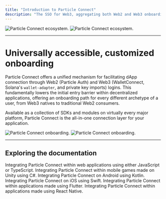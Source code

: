 ```yaml
---
title: "Introduction to Particle Connect"
description: "The SSO for Web3, aggregating both Web2 and Web3 onboarding options in a unified custom connection modal."
---
```


<img
  className="block dark:hidden"
  src="/api-reference/connect/images/connect.png"
  alt="Particle Connect ecosystem."
/>
<img
  className="hidden dark:block"
  src="/api-reference/connect/images/connect.png"
  alt="Particle Connect ecosystem."
/>

---

# Universally accessible, customized onboarding

Particle Connect offers a unified mechanism for facilitating dApp connection through Web2 (Particle Auth) and Web3 (WalletConnect, Solana's `wallet-adapter`, and private key imports) logins. This fundamentally lowers the initial entry barrier within decentralized applications, offering an onboarding path for every different archetype of a user, from Web3 natives to traditional Web2 consumers.

Available as a collection of SDKs and modules on virtually every major platform, Particle Connect is the all-in-one connection layer for your application.

<img
  className="block dark:hidden"
  src="/api-reference/connect/images/onboarding.png"
  alt="Particle Connect onboarding."
/>
<img
  className="hidden dark:block"
  src="/api-reference/connect/images/onboarding.png"
  alt="Particle Connect onboarding."
/>

---

## Exploring the documentation

<CardGroup cols={3}>
  <Card title="Web SDK" href="/api-reference/connect/desktop/web">
    Integrating Particle Connect within web applications using either JavaScript
    or TypeScript.
  </Card>
  <Card title="Unity (Mobile) SDK" href="/api-reference/connect/mobile/unity">
    Integrating Particle Connect within mobile games made on Unity using C#.
  </Card>
  <Card title="Android SDK" href="/api-reference/connect/mobile/android">
    Integrating Particle Connect on Android using Kotlin.
  </Card>
  <Card title="iOS SDK" href="/api-reference/connect/mobile/ios">
    Integrating Particle Connect on iOS using Swift.
  </Card>
  <Card title="Flutter SDK" href="/api-reference/connect/mobile/flutter">
    Integrating Particle Connect within applications made using Flutter.
  </Card>
  <Card title="React Native SDK" href="/api-reference/connect/mobile/react">
    Integrating Particle Connect within applications made using React Native.
  </Card>
</CardGroup>
